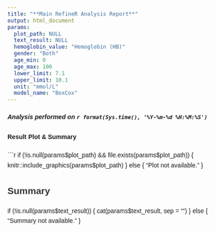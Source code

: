 ```yaml
---
title: "**Main RefineR Analysis Report**"
output: html_document
params:
  plot_path: NULL
  text_result: NULL
  hemoglobin_value: "Hemoglobin (HB)"
  gender: "Both"
  age_min: 0
  age_max: 100
  lower_limit: 7.1
  upper_limit: 10.1
  unit: "mmol/L"
  model_name: "BoxCox"
---
```


<style>
body {
  font-family: Helvetica;
  line-height: 1.6;
}
h1, h2, h3 {
  color: #333;
}
.summary {
  background-color: #f5f5f5;
  border: 1px solid #ddd;
  padding: 15px;
  border-radius: 5px;
  white-space: pre-wrap; /* Ensures line breaks are respected */
}
</style>


##### *Analysis performed on `r format(Sys.time(), '%Y-%m-%d %H:%M:%S')`*

#### **Result Plot & Summary**

```r
if (!is.null(params$plot_path) && file.exists(params$plot_path)) {
  knitr::include_graphics(params$plot_path)
} else {
  "Plot not available."
}

## Summary
if (!is.null(params$text_result)) {
  cat(params$text_result, sep = "\n")
} else {
  "Summary not available."
}
